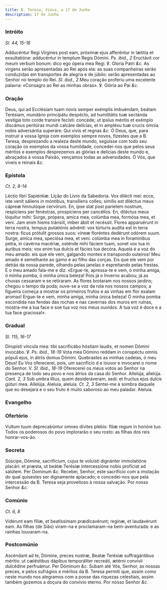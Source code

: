 ```yaml
---
title: B. Teresa, Viúva, a 17 de Junho
description: 17 de Junho
---
```


### Intróito

_Sl. 44, 15-16_

<div class="grid grid-cols-2 gap-5">
  <span class="text-justify">
    Adducéntur Regi Vírgines post eam, próximæ ejus afferéntur in lætitia et
    exsultatióne: adducéntur in templum Regis Dómini. <em>Ps. ibid., 2</em>
    Eructávit cor meum verbum bonum: dico ego ópera mea Regi. ℣. Gloria Patri
    <em>&c.</em>
  </span>
  <span class="text-justify">
    As virgens serão apresentadas ao Rei após ela: as suas companheiras serão
    conduzidas em transportes de alegria e de júbilo: serão apresentadas ao
    Senhor no templo do Rei. <em>Sl. ibid., 2</em> Meu coração proferiu uma
    excelente palavra: «Consagro ao Rei as minhas obras». ℣. Glória ao Pai
    <em>&c.</em>
  </span>
</div>

### Oração

<div class="grid grid-cols-2 gap-5">
  <span class="text-justify">
    Deus, qui ad Ecclésiam tuam novis semper exémplis imbuéndam, beátam
    Terésiam, mundáno principátu despécto, ad humilitátis tuæ sectánda vestigia
    toto corde transire fecísti: concéde; ut ipsíus méritis et exémplo discámus
    peritúras mundi calcáre delícias, et in ampléxu tuæ crucis ómnia nobis
    adversántia superáre: Qui vivis et regnas <em>&c.</em>
  </span>
  <span class="text-justify">
    Ó Deus, que, para instruir a vossa Igreja com exemplos sempre novos,
    fizestes que a B. Teresa, desprezando a realeza deste mundo, seguisse com
    todo seu coração os exemplos da vossa humildade, concedei-nos que pelos seus
    méritos e exemplos desprezemos as glórias e delícias deste mundo e,
    abraçados à vossa Paixão, vençamos todas as adversidades. Ó Vós, que viveis
    e reinais <em>&c.</em>
  </span>
</div>

### Epístola

_Ct. 2, 8-14_

<div class="grid grid-cols-2 gap-5">
  <span class="text-justify">Léctio libri Sapiéntiæ.</span>
  <span class="text-justify">Lição do Livro da Sabedoria.</span>
  <span class="text-justify">
    Vox dilécti mei: ecce, iste venit sáliens in móntibus, transíliens colles;
    símilis est diléctus meus cápreæ hinnulóque cervórum. En, ipse stat post
    paríetem nostrum, respíciens per fenéstras, prospíciens per cancéllos. En,
    diléctus meus lóquitur mihi: Surge, própera, amíca mea, colúmba mea, formósa
    mea, et veni. Jam enim hiems tránsiit, imber ábiit et recéssit. Flores
    apparuérunt in terra nostra, tempus putatiónis advénit: vox túrturis audíta
    est in terra nostra: ficus prótulit grossos suos: víneæ floréntes dedérunt
    odórem suum. Surge, amíca mea, speciósa mea, et veni: colúmba mea in
    foramínibus petra, in cavérna macériæ, osténde mihi fáciem tuam, sonet vox
    tua in áuribus meis: vox enim tua dulcis et fácies tua decóra.
  </span>
  <span class="text-justify">
    Aquela é a voz do meu amado: eis que ele vem, galgando montes e transpondo
    outeiros! Meu amado é semelhante ao gamo e ao filho das corças. Eis que ele
    vem por detrás da nossa parede, olhando pelas janelas e espreitando pelas
    frestas. E o meu amado fala-me e diz: «Ergue-te, apressa-te e vem, ó minha
    amiga, ó minha pomba, ó minha única beleza! Pois já o Inverno acabou; já as
    chuvas cessaram e se retiraram. As flores brotaram nos nossos jardins;
    chegou o tempo da poda; ouve-se a voz da rola nos nossos campos; a figueira
    começa a mostrar os primeiros frutos e as vinhas em flor exalam aromas!
    Ergue-te e vem, minha amiga, minha única beleza! Ó minha pomba escondida nas
    fendas das rochas e nas cavernas dos muros em ruínas, mostra-me a tua face e
    soe tua voz nos meus ouvidos. A tua voz é doce e a tua face graciosa!».
  </span>
</div>

### Gradual

_Sl. 115, 16-17_

<div class="grid grid-cols-2 gap-5">
  <span class="text-justify">
    Dirupísti víncula mea: tibi sacrificábo hóstiam laudis, et nomen Dómini
    invocábo. ℣. <em>Ps. ibid., 18-19</em> Vota mea Dómino reddam in conspéctu
    omnis pópuli ejus, in átriis domus Dómini.
  </span>
  <span class="text-justify">
    Quebrastes as minhas cadeias, ó meu Deus! Eu Vos oferecerei, pois, um
    sacrifício d e louvor e invocarei o nome do Senhor. V.
    <em>Sl. ibid., 18-19</em> Oferecerei os meus votos ao Senhor na presença de todo
    seu povo e nos átrios da casa do Senhor.
  </span>
  <span class="text-justify">
    Allelúja, allelúja. <em>Cant. 2, 3</em> Sub umbra illíus, quem
    desideráveram, sedi: et fructus ejus dulcis gúturi mea. Allelúja.
  </span>
  <span class="text-justify">
    Aleluia, aleluia. <em>Ct. 2, 3</em> Sentei-me à sombra daquele que eu
    desejara e o seu fruto é muito saboroso ao meu paladar. Aleluia.
  </span>
</div>

### Evangelho


<LinkCard
  href="/missal/comum/18virgensmartires2#evangelho"
  title="Virgens Mártires - Missa Me exspectavérunt"
/>

### Ofertório

<div class="grid grid-cols-2 gap-5">
  <span class="text-justify">
    Vultum tuum deprecabúntur omnes dívites plebis: filiæ regum in honóre tuo.
  </span>
  <span class="text-justify">
    Todos os poderosos do povo implorarão o seu rosto: as filhas dos reis
    honrar-vos-ão.
  </span>
</div>

### Secreta

<div class="grid grid-cols-2 gap-5">
  <span class="text-justify">
    Súscipe, Dómine, sacrifícium, cujus te voluísti dignánter immolatióne
    placári: et præsta, ut beátæ Terésiæ intercessióne nobis profíciat ad
    salútem. Per Dominum <em>&c.</em>
  </span>
  <span class="text-justify">
    Recebei, Senhor, este sacrifício com a imolação do qual quisestes ser
    dignamente aplacado; e concedei-nos que pela intercessão da B. Teresa seja
    proveitoso à nossa salvação. Por nosso Senhor <em>&c.</em>
  </span>
</div>

### Comúnio

_Ct. 6, 8_

<div class="grid grid-cols-2 gap-5">
  <span class="text-justify">
    Vidérunt eam fíliæ, et beatíssimam prædicavérunt; reginæ, et laudavérunt
    eam.
  </span>
  <span class="text-justify">
    As filhas (de Sião) viram-na e proclamaram-na bem-aventurada: e as rainhas
    louvaram-na.
  </span>
</div>

### Postcomúnio

<div class="grid grid-cols-2 gap-5">
  <span class="text-justify">
    Ascéndant ad te, Dómine, preces nostræ, Beatæ Terésiæ suffragántibus
    méritis: ut cæléstibus dápibus temporáliter recreáti, ætérni convívii
    dulcédine perfruámur. Per Dóminum <em>&c.</em>
  </span>
  <span class="text-justify">
    Subam até Vós, Senhor, as nossas preces, e pelos sufrágios e méritos da B.
    Teresa permiti que, assim como neste mundo nos alegramos com a posse das
    riquezas celestiais, assim também gozemos a doçura do convívio eterno. Por
    nosso Senhor <em>&c.</em>
  </span>
</div>

